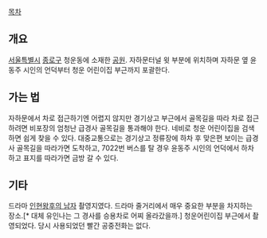 [[목차]]
== 개요 ==
[[서울특별시]] [[종로구]] 청운동에 소재한 [[공원]]. 자하문터널 윗 부분에 위치하며 자하문 옆 윤동주 시인의 언덕부터 청운 어린이집 부근까지 포괄한다. 

== 가는 법 ==
자하문에서 차로 접근하기엔 어렵지 않지만 경기상고 부근에서 골목길을 따라 차로 접근하려면 비포장의 엄청난 급경사 골목길을 통과해야 한다. 네비로 청운 어린이집을 검색하면 쉽게 찾을 수 있다. 대중교통으로는 경기상고 정류장에 하차 후 맞은편 보이는 급경사 골목길을 따라가면 도착하고, 7022번 버스를 탈 경우 윤동주 시인의 언덕에서 하차하고 표지를 따라가면 금방 갈 수 있다.

== 기타 ==
드라마 [[인현왕후의 남자]] 촬영지였다. 드라마 줄거리에서 매우 중요한 부분을 차지하는 장소.[* 대체 유인나는 그 경사를 승용차로 어찌 올라갔을까.] 청운어린이집 부근에서 촬영되었다. 당시 사용되었던 빨간 공중전화는 없다.

